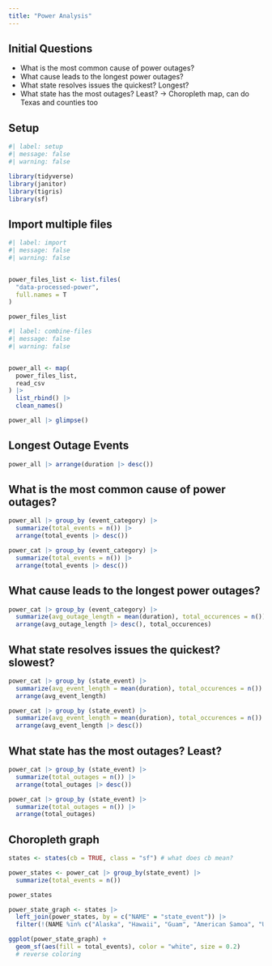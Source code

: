 ```yaml
---
title: "Power Analysis"
---
```


## Initial Questions

- What is the most common cause of power outages?
- What cause leads to the longest power outages?
- What state resolves issues the quickest? Longest?
- What state has the most outages? Least? -> Choropleth map, can do Texas and counties too


## Setup

```r
#| label: setup
#| message: false
#| warning: false

library(tidyverse)
library(janitor)
library(tigris)
library(sf)
```

## Import multiple files

```r
#| label: import
#| message: false
#| warning: false


power_files_list <- list.files(
  "data-processed-power",
  full.names = T
)

power_files_list
```

```r
#| label: combine-files
#| message: false
#| warning: false


power_all <- map(
  power_files_list,
  read_csv
) |>
  list_rbind() |>
  clean_names()

power_all |> glimpse()
```

## Longest Outage Events

```r
power_all |> arrange(duration |> desc()) 
```


## What is the most common cause of power outages?

```r
power_all |> group_by (event_category) |> 
  summarize(total_events = n()) |> 
  arrange(total_events |> desc())
```

```r
power_cat |> group_by (event_category) |> 
  summarize(total_events = n()) |> 
  arrange(total_events |> desc())
```


## What cause leads to the longest power outages?

```r
power_cat |> group_by (event_category) |> 
  summarize(avg_outage_length = mean(duration), total_occurences = n()) |> 
  arrange(avg_outage_length |> desc(), total_occurences)
```

## What state resolves issues the quickest? slowest?

```r
power_cat |> group_by (state_event) |> 
  summarize(avg_event_length = mean(duration), total_occurences = n()) |> 
  arrange(avg_event_length)
```

```r

power_cat |> group_by (state_event) |> 
  summarize(avg_event_length = mean(duration), total_occurences = n()) |> 
  arrange(avg_event_length |> desc())
```

## What state has the most outages? Least?

```r
power_cat |> group_by (state_event) |> 
  summarize(total_outages = n()) |> 
  arrange(total_outages |> desc())
```

```r
power_cat |> group_by (state_event) |> 
  summarize(total_outages = n()) |> 
  arrange(total_outages)
```

## Choropleth graph

```r
states <- states(cb = TRUE, class = "sf") # what does cb mean?
```

```r
power_states <- power_cat |> group_by(state_event) |> 
  summarize(total_events = n())

power_states
```

```r
power_state_graph <- states |> 
  left_join(power_states, by = c("NAME" = "state_event")) |> 
  filter(!(NAME %in% c("Alaska", "Hawaii", "Guam", "American Samoa", "United States Virgin Islands", "Puerto Rico", "Commonwealth of the Northern Mariana Islands")))

```


```r
ggplot(power_state_graph) +
  geom_sf(aes(fill = total_events), color = "white", size = 0.2)
  # reverse coloring 
```

